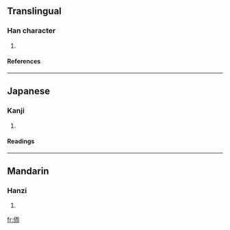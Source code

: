 ==Translingual==
===Han character===
{{Han char|rn=9|rad=人|as=06|sn=8|four=2122<sub>7</sub>|canj=人一月中 (OMBL)}}
# {{defn|Han|sort=人06}}
====References====
{{Han ref|kx=0102.090|dkj=00598|dj=0216.080|hdz=10146.050|uh=4F95|ud=20373|bh=CBCA|bd=52170}}
----
==Japanese==
===Kanji===
{{ja-kanji|grade=|rs=人06}}
# {{defn|Japanese}} 
====Readings====
{{ja-readings|on=[[じ]] (ji), [[に]] (ni)|kun=}}
----
==Mandarin==
===Hanzi===
{{cmn-hanzi|pin=[[ér]] (er2)|wg=erh<sup>2</sup>}}
# {{defn|Mandarin}}

[[fr:侕]]